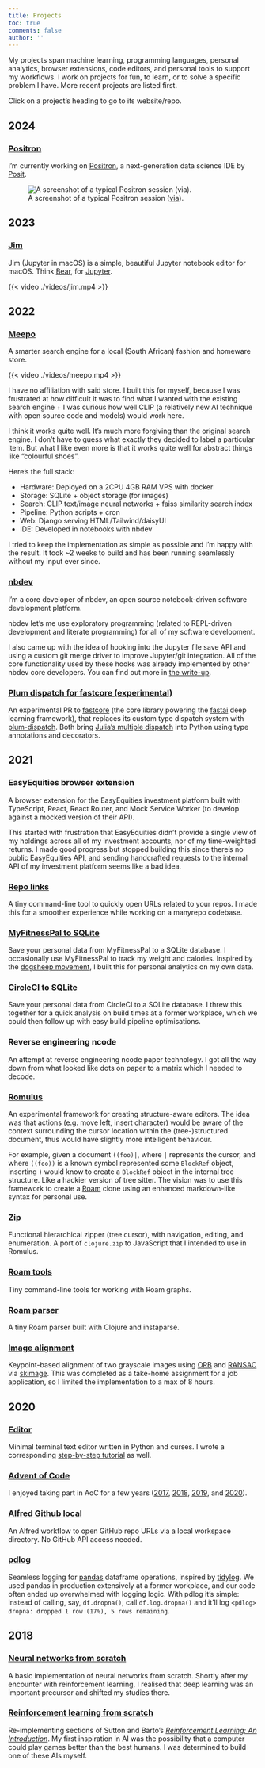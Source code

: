 ```yaml
---
title: Projects
toc: true
comments: false
author: ''
---
```


My projects span machine learning, programming languages, personal analytics, browser extensions, code editors, and personal tools to support my workflows.
I work on projects for fun, to learn, or to solve a specific problem I have.
More recent projects are listed first.

Click on a project's heading to go to its website/repo.

## 2024

### [Positron](https://positron.posit.co/)

I'm currently working on [Positron](https://positron.posit.co/), a next-generation data science IDE by [Posit](https://posit.co/).

![A screenshot of a typical Positron session ([via](https://positron.posit.co/images/astropy.png)).](images/positron.png)

## 2023

### [Jim](https://github.com/seeM/Jim)

Jim (Jupyter in macOS) is a simple, beautiful Jupyter notebook editor for macOS. Think [Bear](https://bear.app/), for [Jupyter](https://jupyter.org/).

{{< video ./videos/jim.mp4 >}}

## 2022

### [Meepo](https://meepo.shop)

A smarter search engine for a local (South African) fashion and homeware store.

{{< video ./videos/meepo.mp4 >}}

I have no affiliation with said store. I built this for myself, because I was frustrated at how difficult it was to find what I wanted with the existing search engine + I was curious how well CLIP (a relatively new AI technique with open source code and models) would work here.

I think it works quite well. It's much more forgiving than the original search engine. I don't have to guess what exactly they decided to label a particular item. But what I like even more is that it works quite well for abstract things like "colourful shoes".

Here's the full stack:

- Hardware: Deployed on a 2CPU 4GB RAM VPS with docker
- Storage: SQLite + object storage (for images)
- Search: CLIP text/image neural networks + faiss similarity search index
- Pipeline: Python scripts + cron
- Web: Django serving HTML/Tailwind/daisyUI
- IDE: Developed in notebooks with nbdev

I tried to keep the implementation as simple as possible and I'm happy with the result. It took ~2 weeks to build and has been running seamlessly without my input ever since.

### [nbdev](https://nbdev.fast.ai)

I'm a core developer of nbdev, an open source notebook-driven software development platform.

nbdev let's me use exploratory programming (related to REPL-driven development and literate programming) for all of my software development.

I also came up with the idea of hooking into the Jupyter file save API and using a custom git merge driver to improve Jupyter/git integration. All of the core functionality used by these hooks was already implemented by other nbdev core developers. You can find out more in [the write-up](https://www.fast.ai/posts/2022-08-25-jupyter-git.html).

### [Plum dispatch for fastcore (experimental)](https://github.com/fastai/fastcore/pull/415)

An experimental PR to [fastcore](https://github.com/fastai/fastcore) (the core library powering the [fastai](https://github.com/fastai/fastai) deep learning framework), that replaces its custom type dispatch system with [plum-dispatch](https://github.com/wesselb/plum).
Both bring [Julia's multiple dispatch](https://docs.julialang.org/en/v1/manual/methods/) into Python using type annotations and decorators.

## 2021

### EasyEquities browser extension

A browser extension for the EasyEquities investment platform built with TypeScript, React, React Router, and Mock Service Worker (to develop against a mocked version of their API).

This started with frustration that EasyEquities didn't provide a single view of my holdings across all of my investment accounts, nor of my time-weighted returns.
I made good progress but stopped building this since there's no public EasyEquities API, and sending handcrafted requests to the internal API of my investment platform seems like a bad idea.

### [Repo links](https://github.com/seeM/repo-links)

A tiny command-line tool to quickly open URLs related to your repos. I made this for a smoother experience while working on a manyrepo codebase.

### [MyFitnessPal to SQLite](https://github.com/seeM/myfitnesspal-to-sqlite)

Save your personal data from MyFitnessPal to a SQLite database.
I occasionally use MyFitnessPal to track my weight and calories.
Inspired by the [dogsheep movement](https://dogsheep.github.io/), I built this for personal analytics on my own data.

### [CircleCI to SQLite](https://github.com/seeM/circleci-to-sqlite)

Save your personal data from CircleCI to a SQLite database.
I threw this together for a quick analysis on build times at a former workplace, which we could then follow up with easy build pipeline optimisations.

### Reverse engineering ncode

An attempt at reverse engineering ncode paper technology.
I got all the way down from what looked like dots on paper to a matrix which I needed to decode.

### [Romulus](https://github.com/seeM/romulus)

An experimental framework for creating structure-aware editors.
The idea was that actions (e.g. move left, insert character) would be aware of the context surrounding the cursor location within the (tree-)structured document, thus would have slightly more intelligent behaviour.

For example, given a document `((foo)|`, where `|` represents the cursor, and where `((foo))` is a known symbol represented some `BlockRef` object, inserting `)` would know to create a `BlockRef` object in the internal tree structure.
Like a hackier version of tree sitter.
The vision was to use this framework to create a [Roam](https://roamresearch.com/) clone using an enhanced markdown-like syntax for personal use.

### [Zip](https://github.com/seeM/zip)

Functional hierarchical zipper (tree cursor), with navigation, editing, and enumeration.
A port of `clojure.zip` to JavaScript that I intended to use in Romulus.

### [Roam tools](https://github.com/seeM/roam-tools)

Tiny command-line tools for working with Roam graphs.

### [Roam parser](https://github.com/seeM/roam-parser)

A tiny Roam parser built with Clojure and instaparse.

### [Image alignment](https://github.com/seeM/image-align)

Keypoint-based alignment of two grayscale images using [ORB](https://en.wikipedia.org/wiki/Oriented_FAST_and_rotated_BRIEF) and [RANSAC](https://en.wikipedia.org/wiki/Random_sample_consensus) via [skimage](https://scikit-image.org/).
This was completed as a take-home assignment for a job application, so I limited the implementation to a max of 8 hours.

## 2020

### [Editor](https://github.com/seeM/editor)

Minimal terminal text editor written in Python and curses.
I wrote a corresponding [step-by-step tutorial](https://wasimlorgat.com/posts/editor/) as well.

### [Advent of Code](https://github.com/seeM/advent-of-code-2020)

I enjoyed taking part in AoC for a few years ([2017](https://github.com/seeM/advent-of-code-2017), [2018](https://github.com/seeM/advent-of-code-2018), [2019](https://github.com/seeM/advent-of-code-2019), and [2020](https://github.com/seeM/advent-of-code-2020)).

### [Alfred Github local](https://github.com/seeM/alfred-github-local)

An Alfred workflow to open GitHub repo URLs via a local workspace directory. No GitHub API access needed.

### [pdlog](https://github.com/DataProphet/pdlog)

Seamless logging for [pandas](https://pandas.pydata.org/) dataframe operations, inspired by [tidylog](https://github.com/elbersb/tidylog).
We used pandas in production extensively at a former workplace, and our code often ended up overwhelmed with logging logic.
With pdlog it's simple: instead of calling, say, `df.dropna()`, call `df.log.dropna()` and it'll log `<pdlog> dropna: dropped 1 row (17%), 5 rows remaining`.

## 2018

### [Neural networks from scratch](https://github.com/seeM/nnet)

A basic implementation of neural networks from scratch.
Shortly after my encounter with reinforcement learning, I realised that deep learning was an important precursor and shifted my studies there.

### [Reinforcement learning from scratch](https://github.com/seeM/reinforcement-learning)

Re-implementing sections of Sutton and Barto's [*Reinforcement Learning: An Introduction*](https://web.stanford.edu/class/psych209/Readings/SuttonBartoIPRLBook2ndEd.pdf).
My first inspiration in AI was the possibility that a computer could play games better than the best humans.
I was determined to build one of these AIs myself.
